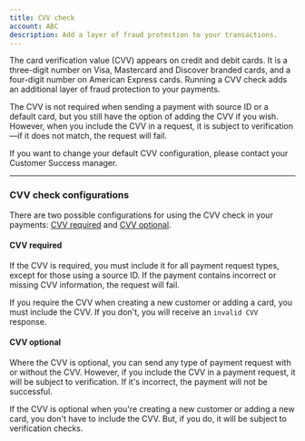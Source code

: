 ```yaml
---
title: CVV check
account: ABC
description: Add a layer of fraud protection to your transactions.
---
```


The card verification value (CVV) appears on credit and debit cards. It is a three-digit number on Visa, Mastercard and Discover branded cards, and a four-digit number on American Express cards. Running a CVV check adds an additional layer of fraud protection to your payments.

The CVV is not required when sending a payment with source ID or a default card, but you still have the option of adding the CVV if you wish. However, when you include the CVV in a request, it is subject to verification—if it does not match, the request will fail.

<TipBox variant="info">

If you want to change your default CVV configuration, please contact your Customer Success manager.

</TipBox>

---

### CVV check configurations

There are two possible configurations for using the CVV check in your payments: [CVV required](#CVVcheck-cvvrequired) and [CVV optional](#CVVcheck-cvvoptional).

#### CVV required

If the CVV is required, you must include it for all payment request types, except for those using a source ID. If the payment contains incorrect or missing CVV information, the request will fail.

<TipBox variant="info">

If you require the CVV when creating a new customer or adding a card, you must include the CVV. If you don't, you will receive an `invalid CVV` response.

</TipBox>

#### CVV optional

Where the CVV is optional, you can send any type of payment request with or without the CVV. However, if you include the CVV in a payment request, it will be subject to verification. If it's incorrect, the payment will not be successful.

<TipBox variant="info">

If the CVV is optional when you're creating a new customer or adding a new card, you don't have to include the CVV. But, if you do, it will be subject to verification checks.

</TipBox>
